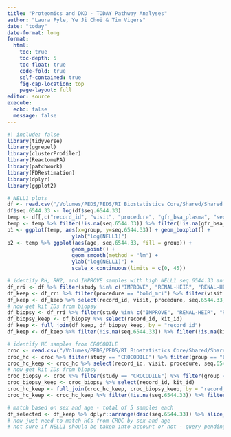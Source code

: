 ```yaml
---
title: "Proteomics and DKD - TODAY Pathway Analyses"
author: "Laura Pyle, Ye Ji Choi & Tim Vigers"
date: "today"
date-format: long
format:
  html:
    toc: true
    toc-depth: 5
    toc-float: true
    code-fold: true
    self-contained: true
    fig-cap-location: top
    page-layout: full
editor: source
execute:
  echo: false
  message: false
---
```


```r
#| include: false
library(tidyverse)
library(ggrepel)
library(clusterProfiler)
library(ReactomePA)
library(patchwork)
library(FDRestimation)
library(dplyr)
library(ggplot2)
```

```r
# NELL1 plots
df <- read.csv("/Volumes/PEDS/PEDS/RI Biostatistics Core/Shared/Shared Projects/Laura/Peds Endo/Petter Bjornstad/Data Harmonization/Data Clean/soma_harmonized_dataset.csv")
df$seq.6544.33 <- log(df$seq.6544.33)
temp <- df[,c("record_id", "visit", "procedure", "gfr_bsa_plasma", "seq.6544.33", "group", "age")]
temp <- temp %>% filter(!is.na(seq.6544.33)) %>% filter(!is.na(gfr_bsa_plasma)) %>% filter(visit == "baseline")
p1 <- ggplot(temp, aes(x=group, y=seq.6544.33)) + geom_boxplot() + 
                     ylab("log(NELL1)")
p2 <- temp %>% ggplot(aes(age, seq.6544.33, fill = group)) +  
                     geom_point() + 
                     geom_smooth(method = "lm") + 
                     ylab("log(NELL1)") + 
                     scale_x_continuous(limits = c(0, 45))

# identify RH, RH2, and IMPROVE samples with high NELL1 seq.6544.33 and biopsy
df_rri <- df %>% filter(study %in% c("IMPROVE", "RENAL-HEIR", "RENAL-HEIRitage")) 
df_keep <- df_rri %>% filter(procedure == "bold_mri") %>% filter(visit == "baseline")
df_keep <- df_keep %>% select(record_id, visit, procedure, seq.6544.33, group, sex, age)
# now get kit IDs from biopsy
df_biopsy <- df_rri %>% filter(study %in% c("IMPROVE", "RENAL-HEIR", "RENAL-HEIRitage")) %>% filter(!is.na(kit_id)) %>% filter(procedure == "kidney_biopsy") %>% filter(visit == "baseline") %>% filter(group == "Type 2 Diabetes")
df_biopsy_keep <- df_biopsy %>% select(record_id, kit_id)
df_keep <- full_join(df_keep, df_biopsy_keep, by = "record_id")
df_keep <- df_keep %>% filter(!is.na(seq.6544.33)) %>% filter(!is.na(kit_id)) %>% filter(!(kit_id %in% c(" ","")))

# identify HC samples from CROCODILE
croc <- read.csv("/Volumes/PEDS/PEDS/RI Biostatistics Core/Shared/Shared Projects/Laura/Peds Endo/Petter Bjornstad/Data Harmonization/Data Clean/soma_harmonized_dataset.csv")
croc_hc <- croc %>% filter(study == "CROCODILE") %>% filter(group == "Lean Control") %>% filter(procedure == "bold_mri")
croc_hc_keep <- croc_hc %>% select(record_id, visit, procedure, seq.6544.33, group, sex, age)
# now get kit IDs from biopsy
croc_biopsy <- croc %>% filter(study == "CROCODILE") %>% filter(group == "Lean Control") %>% filter(!is.na(kit_id)) %>% filter(procedure == "kidney_biopsy")
croc_biopsy_keep <- croc_biopsy %>% select(record_id, kit_id)
croc_hc_keep <- full_join(croc_hc_keep, croc_biopsy_keep, by = "record_id")
croc_hc_keep <- croc_hc_keep %>% filter(!is.na(seq.6544.33)) %>% filter(!is.na(kit_id))

# match based on sex and age - total of 5 samples each
df_selected <- df_keep %>% dplyr::arrange(desc(seq.6544.33)) %>% slice_head(n = 5)
# now just need to match HCs from CROC by sex and age
# not sure if NELL1 should be taken into account or not - query pending to Petter
```

